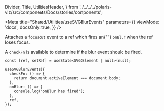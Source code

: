 
  Divider,
  Title,
  UtilitiesHeader,
} from '../../../../polaris-viz/src/components/Docs/stories/components';

<Meta
  title="Shared/Utilities/useSVGBlurEvents"
  parameters={{
    viewMode: 'docs',
    docsOnly: true,
  }}
/>

<UtilitiesHeader />

<Title type="h3">
  <code>useSVGBlurEvents()</code>
</Title>

<p>
  Attaches a <code>focusout</code> event to a ref which fires an{' '}
  <code>onBlur</code> when the ref loses focus.
</p>

<p>
  A <code>checkFn</code> is available to determine if the blur event should be
  fired.
</p>

```tsx
const [ref, setRef] = useState<SVGGElement | null>(null);

useSVGBlurEvents({
  checkFn: () => {
    return document.activeElement === document.body;
  },
  onBlur: () => {
    console.log('onBlur has fired');
  },
  ref,
});
```
